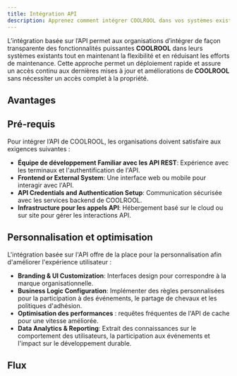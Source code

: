 ```yaml
---
title: Intégration API
description: Apprenez comment intégrer COOLROOL dans vos systèmes existants ou construire une solution personnalisée.
---
```


L’intégration basée sur l’API permet aux organisations d’intégrer de façon transparente des fonctionnalités puissantes **COOLROOL** dans leurs systèmes existants tout en maintenant la flexibilité et en réduisant les efforts de maintenance. Cette approche permet un déploiement rapide et assure un accès continu aux dernières mises à jour et améliorations de **COOLROOL** sans nécessiter un accès complet à la propriété.

## Avantages

<CardList cols={3}>
<Card 
  title="Déploiement rapide"
  description="Intégration rapide sans avoir besoin de gérer une base de code complète."
  icon="horloge"
  iconType="regular"
  iconSize="32px"
/>
<Card 
  title="Scalability"
  description="Une approche conviviale pour les microservices permet une gestion flexible des ressources."
  icon="stack"
  iconType="regular"
  iconSize="32px"
/>
<Card 
  title="Maintenance minimale"
  description="Pas besoin de mettre à jour les services backend, correctifs de sécurité ou infrastructure."
  icon="clé de clef"
  iconType="regular"
  iconSize="32px"
/>
<Card 
  title="Accès aux données transparent"
  description="Interaction directe avec le covoiturage, la planification des événements et le suivi en temps réel."
  icon="database"
  iconType="regular"
  iconSize="32px"
/>
<Card 
  title="Security-First Approach"
  description="Authentification basée sur JWT avec contrôle d'accès basé sur les rôles (RBAC)."
  icon="shield-check"
  iconType="regular"
  iconSize="32px"
/>
<Card 
  title="Coût-efficace"
  description="Diminuer les coûts de développement et de fonctionnement par rapport à l'intégration pleine source."
  icon="wallet"
  iconType="regular"
  iconSize="32px"
/>
</CardList>

## Pré-requis

Pour intégrer l’API de COOLROOL, les organisations doivent satisfaire aux exigences suivantes :

- **Équipe de développement Familiar avec les API REST**: Expérience avec les terminaux et l'authentification de l'API.
- **Frontend or External System**: Une interface web ou mobile pour interagir avec l'API.
- **API Credentials and Authentication Setup**: Communication sécurisée avec les services backend de COOLROOL.
- **Infrastructure pour les appels API**: Hébergement basé sur le cloud ou sur site pour gérer les interactions API.

## Personnalisation et optimisation

L'intégration basée sur l'API offre de la place pour la personnalisation afin d'améliorer l'expérience utilisateur :

- **Branding & UI Customization**: Interfaces design pour correspondre à la marque organisationnelle.
- **Business Logic Configuration**: Implémenter des règles personnalisées pour la participation à des événements, le partage de chevaux et les politiques d'adhésion.
- **Optimisation des performances** : requêtes fréquentes de l'API de cache pour une vitesse améliorée.
- **Data Analytics & Reporting**: Extrait des connaissances sur le comportement des utilisateurs, la participation aux événements et l'impact sur le développement durable.

## Flux
